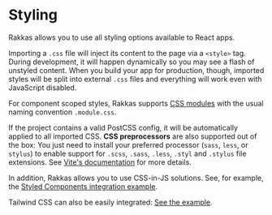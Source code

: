 # Styling

Rakkas allows you to use all styling options available to React apps.

Importing a `.css` file will inject its content to the page via a `<style>` tag. During development, it will happen dynamically so you may see a flash of unstyled content. When you build your app for production, though, imported styles will be split into external `.css` files and everything will work even with JavaScript disabled.

For component scoped styles, Rakkas supports [CSS modules](https://github.com/css-modules/css-modules) with the usual naming convention `.module.css`.

If the project contains a valid PostCSS config, it will be automatically applied to all imported CSS. **CSS preprocessors** are also supported out of the box: You just need to install your preferred processor (`sass`, `less`, or `stylus`) to enable support for `.scss`, `.sass`, `.less`, `.styl` and `.stylus` file extensions. See [Vite's documentation](https://vitejs.dev/guide/features.html#css) for more details.

In addition, Rakkas allows you to use CSS-in-JS solutions. See, for example, the [Styled Components integration example](https://github.com/rakkasjs/rakkasjs/tree/main/examples/styled-components").

Tailwind CSS can also be easily integrated: [See the example](https://github.com/rakkasjs/rakkasjs/tree/main/examples/tailwind-css").
